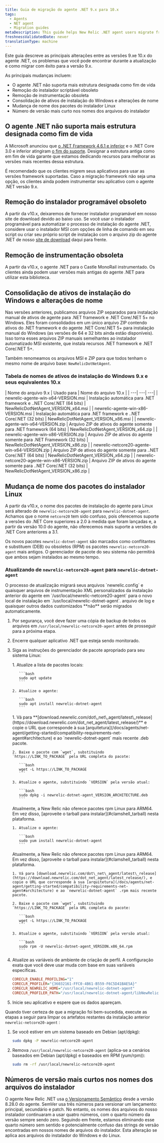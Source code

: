 ```yaml
---
title: Guia de migração do agente .NET 9.x para 10.x
tags:
  - Agents
  - NET agent
  - Migration guides
metaDescription: This guide helps New Relic .NET agent users migrate from 9.x versions to 10.x
freshnessValidatedDate: never
translationType: machine
---
```


Este guia descreve as principais alterações entre as versões 9.xe 10.x do agente .NET, os problemas que você pode encontrar durante a atualização e como migrar com êxito para a versão 9.x.

As principais mudanças incluem:

* O agente .NET não suporta mais estrutura designada como fim de vida
* Remoção do instalador scriptável obsoleto
* Remoção de instrumentação obsoleta
* Consolidação de ativos de instalação do Windows e alterações de nome
* Mudança de nome dos pacotes do instalador Linux
* Número de versão mais curto nos nomes dos arquivos do instalador

## O agente .NET não suporta mais estrutura designada como fim de vida

A Microsoft anunciou que [o .NET Framework 4.6.1 e inferior](https://docs.microsoft.com/en-us/lifecycle/products/microsoft-net-framework) e o .NET Core 3.0 e inferior atingiram [o fim do suporte](https://dotnet.microsoft.com/en-us/platform/support/policy/dotnet-core). Designar a estrutura antiga como em fim de vida garante que estamos dedicando recursos para melhorar as versões mais recentes dessa estrutura.

É recomendado que os clientes migrem seus aplicativos para usar as versões framework suportadas. Caso a migração framework não seja uma opção, os clientes ainda podem instrumentar seu aplicativo com o agente .NET versão 9.x.

## Remoção do instalador programável obsoleto

A partir da v10.x, deixaremos de fornecer instalador programável em nosso site de download devido ao baixo uso. Se você usar o instalador programável para automatizar o processo de instalação do agente .NET, considere usar o instalador MSI com opções de linha de comando em seu script ou criar seu próprio script de instalação com o arquivo zip do agente .NET de nosso [site de download](https://download.newrelic.com/dot_net_agent/latest_release/) daqui para frente.

## Remoção de instrumentação obsoleta

A partir da v10.x, o agente .NET para o Castle MonoRail instrumentado. Os clientes ainda podem usar versões mais antigas do agente .NET para utilizar esta biblioteca.

## Consolidação de ativos de instalação do Windows e alterações de nome

Nas versões anteriores, publicamos arquivos ZIP separados para instalação manual de ativos de agente para .NET framework e .NET Core/.NET 5+ no Windows. Eles foram consolidados em um único arquivo ZIP contendo ativos do .NET framework e do agente .NET Core/.NET 5+ para instalação manual do Windows (as versões de 64 e 32 bits ainda estão disponíveis). Isso torna esses arquivos ZIP manuais semelhantes ao instalador automatizado MSI existente, que instala recursos .NET framework e .NET Core/.NET 5+.

Também renomeamos os arquivos MSI e ZIP para que todos tenham o mesmo nome de arquivo base: `NewRelicDotNetAgent`.

### Tabela de nomes de ativos de instalação do Windows 9.x e seus equivalentes 10.x

| Nome do arquivo 9.x | Usado para | Nome do arquivo 10.x | | ---| ---| ---| | newrelic-agente-win-x64-VERSION.msi | Instalação automática para .NET framework e ..NET Core/.NET (64 bits) | NewRelicDotNetAgent\_VERSION\_x64.msi | | newrelic-agente-win-x86-VERSION.msi | Instalação automática para .NET framework e ..NET Core/.NET (32 bits) | NewRelicDotNetAgent\_VERSION\_x86.msi | | newrelic-agente-win-x64-VERSION.zip | Arquivo ZIP de ativos do agente somente para .NET framework (64 bits) | NewRelicDotNetAgent\_VERSION\_x64.zip | | newrelic-agente-win-x86-VERSION.zip | Arquivo ZIP de ativos do agente somente para .NET Framework (32 bits) | NewRelicDotNetAgent\_VERSION\_x86.zip | | newrelic-netcore20-agente-win-x64-VERSION.zip | Arquivo ZIP de ativos do agente somente para ..NET Core/.NET (64 bits) | NewRelicDotNetAgent\_VERSION\_x64.zip | | newrelic-netcore20-agente-win-x86-VERSION.zip | Arquivo ZIP de ativos do agente somente para ..NET Core/.NET (32 bits) | NewRelicDotNetAgent\_VERSION\_x86.zip |

## Mudança de nome dos pacotes do instalador Linux

A partir da v10.x, o nome dos pacotes de instalação do agente para Linux será alterado de `newrelic-netcore20-agent` para `newrelic-dotnet-agent`. Achamos que o nome `netcore20` tem sido confuso, pois oferecemos suporte a versões do .NET Core superiores a 2.0 à medida que foram lançadas e, a partir da versão 10.0 do agente, não oferecemos mais suporte a versões do .NET Core anteriores a 3.1.

Os novos pacotes `newrelic-dotnet-agent` são marcados como conflitantes e substituem (DEB) ou obsoletos (RPM) os pacotes `newrelic-netcore20-agent` mais antigos. O gerenciador de pacote do seu sistema não permitirá que ambos sejam instalados ao mesmo tempo.

### Atualizando de `newrelic-netcore20-agent` para `newrelic-dotnet-agent`

<Callout variant="important">
  O processo de atualização migrará seus arquivos `newrelic.config` e quaisquer arquivos de instrumentação XML personalizados da instalação anterior do agente em `/usr/local/newrelic-netcore20-agent` para o novo local de instalação em `/usr/local/newrelic-dotnet-agent`. arquivo de log e quaisquer outros dados customizados **não** serão migrados automaticamente.
</Callout>

1. Por segurança, você deve fazer uma cópia de backup de todos os arquivos em `/usr/local/newrelic-netcore20-agent` antes de prosseguir para a próxima etapa.

2. Encerre qualquer aplicativo .NET que esteja sendo monitorado.

3. Siga as instruções do gerenciador de pacote apropriado para seu sistema Linux:

   <CollapserGroup>
     <Collapser id="clamshell_debian_ubuntu_mint_aptget" title="Atualize com apt (Debian, Linux Mint ou Ubuntu)">
       1. Atualize a lista de pacotes locais:

          ```bash
          sudo apt update
          ```

       2. Atualize o agente:

          ```bash
          sudo apt install newrelic-dotnet-agent
          ```
     </Collapser>

     <Collapser id="clamshell_debian_ubuntu_mint_dpkg" title="Atualize com dpkg (Debian, Linux Mint ou Ubuntu)">
       1. Vá para <DNT>**[download.newrelic.com/dot\_net\_agent/latest\_release](https://download.newrelic.com/dot_net_agent/latest_release/)**</DNT> e copie o URL que corresponde à sua [arquitetura](/docs/agents/net-agent/getting-started/compatibility-requirements-net-agent#architecture) e ao `newrelic-dotnet-agent` mais recente .deb pacote.

       2. Baixe o pacote com `wget`, substituindo `https://LINK_TO_PACKAGE` pela URL completa do pacote:

          ```bash
          wget -L https://LINK_TO_PACKAGE
          ```

       3. Atualize o agente, substituindo `VERSION` pela versão atual:

          ```bash
          sudo dpkg -i newrelic-dotnet-agent_VERSION_ARCHITECTURE.deb
          ```
     </Collapser>

     <Collapser id="clamshell_centos_rhel_oracle_yum" title="Atualize com yum (CentOS, Oracle Linux ou RHEL)">
       <Callout variant="important">
         Atualmente, a New Relic não oferece pacotes rpm Linux para ARM64. Em vez disso, [aproveite o tarball para instalar](#clamshell_tarball) nesta plataforma.
       </Callout>

       1. Atualize o agente:

          ```bash
          sudo yum install newrelic-dotnet-agent
          ```
     </Collapser>

     <Collapser id="clamshell_centos_rhel_oracle_rpm" title="Atualizar com rpm (CentOS, Oracle Linux ou RHEL)">
       <Callout variant="important">
         Atualmente, a New Relic não oferece pacotes rpm Linux para ARM64. Em vez disso, [aproveite o tarball para instalar](#clamshell_tarball) nesta plataforma.
       </Callout>

       1. Vá para [download.newrelic.com/dot\_net\_agent/latest\_release](https://download.newrelic.com/dot_net_agent/latest_release/), e copie o URL que corresponde à sua [arquitetura](/docs/agents/net-agent/getting-started/compatibility-requirements-net-agent#architecture) e ao `newrelic-dotnet-agent` .rpm mais recente pacote.

       2. Baixe o pacote com `wget`, substituindo `https://LINK_TO_PACKAGE` pela URL completa do pacote:

          ```bash
          wget -L https://LINK_TO_PACKAGE
          ```

       3. Atualize o agente, substituindo `VERSION` pela versão atual:

          ```bash
          sudo rpm -U newrelic-dotnet-agent_VERSION.x86_64.rpm
          ```
     </Collapser>
   </CollapserGroup>

4. Atualize as variáveis de ambiente de criação de perfil. A configuração exata que você deve usar muda com base em suas variáveis específicas.

   ```ini
   CORECLR_ENABLE_PROFILING="1"
   CORECLR_PROFILER="{36032161-FFC0-4B61-B559-F6C5D41BAE5A}"
   CORECLR_NEWRELIC_HOME="/usr/local/newrelic-dotnet-agent"
   CORECLR_PROFILER_PATH="/usr/local/newrelic-dotnet-agent/libNewRelicProfiler.so"
   ```

5. Inicie seu aplicativo e espere que os dados apareçam.

Quando tiver certeza de que a migração foi bem-sucedida, execute as etapas a seguir para limpar os artefatos restantes da instalação anterior `newrelic-netcore20-agent` :

1. Se você estiver em um sistema baseado em Debian (apt/dpkg):

   ```bash
   sudo dpkg -P newrelic-netcore20-agent
   ```

2. Remova `/usr/local/newrelic-netcore20-agent` (aplica-se a cenários baseados em Debian (apt/dpkg) e baseados em RPM (yum/rpm)):

   ```bash
   sudo rm -rf /usr/local/newrelic-netcore20-agent
   ```

## Números de versão mais curtos nos nomes dos arquivos do instalador

O agente New Relic .NET usa [o Versionamento Semântico](https://semver.org/) desde a versão 8.28.0 do agente. SemVer usa três números para versionar um lançamento: principal, secundário e patch. No entanto, os nomes dos arquivos do nosso instalador continuaram a usar quatro números, com o quarto número da versão sempre sendo zero. Seguindo em frente, estamos eliminando esse quarto número sem sentido e potencialmente confuso das strings de versão encontradas em nossos nomes de arquivos do instalador. Esta alteração se aplica aos arquivos do instalador do Windows e do Linux.